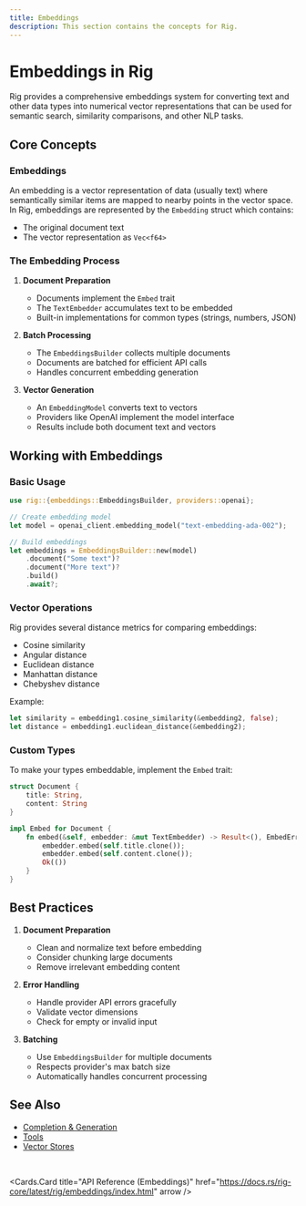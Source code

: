 ```yaml
---
title: Embeddings
description: This section contains the concepts for Rig.
---
```



# Embeddings in Rig

Rig provides a comprehensive embeddings system for converting text and other data types into numerical vector representations that can be used for semantic search, similarity comparisons, and other NLP tasks.

## Core Concepts

### Embeddings

An embedding is a vector representation of data (usually text) where semantically similar items are mapped to nearby points in the vector space. In Rig, embeddings are represented by the `Embedding` struct which contains:

- The original document text
- The vector representation as `Vec<f64>`

### The Embedding Process

1. **Document Preparation**

   - Documents implement the `Embed` trait
   - The `TextEmbedder` accumulates text to be embedded
   - Built-in implementations for common types (strings, numbers, JSON)

2. **Batch Processing**

   - The `EmbeddingsBuilder` collects multiple documents
   - Documents are batched for efficient API calls
   - Handles concurrent embedding generation

3. **Vector Generation**
   - An `EmbeddingModel` converts text to vectors
   - Providers like OpenAI implement the model interface
   - Results include both document text and vectors

## Working with Embeddings

### Basic Usage

```rust
use rig::{embeddings::EmbeddingsBuilder, providers::openai};

// Create embedding model
let model = openai_client.embedding_model("text-embedding-ada-002");

// Build embeddings
let embeddings = EmbeddingsBuilder::new(model)
    .document("Some text")?
    .document("More text")?
    .build()
    .await?;
```

### Vector Operations

Rig provides several distance metrics for comparing embeddings:

- Cosine similarity
- Angular distance
- Euclidean distance
- Manhattan distance
- Chebyshev distance

Example:

```rust
let similarity = embedding1.cosine_similarity(&embedding2, false);
let distance = embedding1.euclidean_distance(&embedding2);
```

### Custom Types

To make your types embeddable, implement the `Embed` trait:

```rust
struct Document {
    title: String,
    content: String
}

impl Embed for Document {
    fn embed(&self, embedder: &mut TextEmbedder) -> Result<(), EmbedError> {
        embedder.embed(self.title.clone());
        embedder.embed(self.content.clone());
        Ok(())
    }
}
```

## Best Practices

1. **Document Preparation**

   - Clean and normalize text before embedding
   - Consider chunking large documents
   - Remove irrelevant embedding content

2. **Error Handling**

   - Handle provider API errors gracefully
   - Validate vector dimensions
   - Check for empty or invalid input

3. **Batching**
   - Use `EmbeddingsBuilder` for multiple documents
   - Respects provider's max batch size
   - Automatically handles concurrent processing

## See Also

- [Completion & Generation](./completion.mdx)
- [Tools](./tools.mdx)
- [Vector Stores](../integrations/vector_stores.mdx)

<br />

<Cards.Card
  title="API Reference (Embeddings)"
  href="https://docs.rs/rig-core/latest/rig/embeddings/index.html"
  arrow
/>
